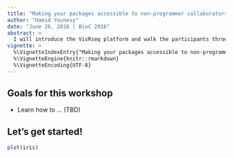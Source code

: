 ```yaml
---
title: "Making your packages accessible to non-programmer collaborators using the VisRseq platform"
author: "Hamid Younesy"
date: "June 26, 2016 | BioC 2016"
abstract: > 
  I will introduce the VisRseq platform and walk the participants through the quick process of creating modules called R-apps from R packages. I expect this to be specially useful for bioinformaticians and package developers that develop R-based analysis tools and would like to make them accessible to their non-programmer collaborators or to the public without having to spend significant time on creating extensive graphical user interfaces. I will walk the participants through several examples of creating diverse types of apps, from simple plotting (e.g. plots) to intermediate (e.g. clustering) to more advanced (e.g. edgeR and DEseq) packages. I will also show how several R-apps can be linked together to create more complex workflows. Participants will require having beginner/intermediate knowledge of R and a machine with R and Java installation.
vignette: >
  %\VignetteIndexEntry{"Making your packages accessible to non-programmer collaborators using the VisRseq platform}
  %\VignetteEngine{knitr::rmarkdown}
  %\VignetteEncoding{UTF-8}
---
```


## Goals for this workshop

- Learn how to ... (TBD)


## Let's get started!

```r
plot(iris)
```
